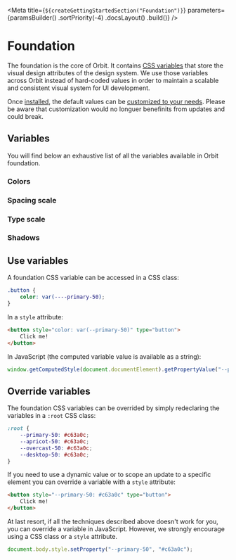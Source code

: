 
<Meta
    title={`${createGettingStartedSection("Foundation")}`}
    parameters={paramsBuilder()
        .sortPriority(-4)
        .docsLayout(<IntroductionLayout sourcePath="/packages/foundation/src" />)
        .build()}
/>

# Foundation

The foundation is the core of Orbit. It contains [CSS variables](https://developer.mozilla.org/en-US/docs/Web/CSS/Using_CSS_custom_properties) that store the visual design attributes of the design system. We use those variables across Orbit instead of hard-coded values in order to maintain a scalable and consistent visual system for UI development.

Once [installed](?path=/docs/getting-started-installation--page), the default values can be [customized to your needs](#override-variables). Please be aware that customization would no longuer benefinits from updates and could break.

## Variables

You will find below an exhaustive list of all the variables available in Orbit foundation.

### Colors

<FoundationFile relativeFilePath="/core/colors/brand.css" />
<FoundationFile relativeFilePath="/core/colors/ui.css" />
<FoundationFile relativeFilePath="/core/colors/primary.css" />
<FoundationFile relativeFilePath="/products/apricot/colors.css" />
<FoundationFile relativeFilePath="/products/overcast/colors.css" />
<FoundationFile relativeFilePath="/products/desktop/colors.css" />

### Spacing scale

<FoundationFile relativeFilePath="/core/spacing-scale.css" />

### Type scale

<FoundationFile relativeFilePath="/core/type-scale.css" />

### Shadows

<FoundationFile relativeFilePath="/core/shadows.css" />

## Use variables

A foundation CSS variable can be accessed in a CSS class:

```css dark
.button {
    color: var(----primary-50);
}
```

In a `style` attribute:

```html dark
<button style="color: var(--primary-50)" type="button">
    Click me!
</button>
```

In JavaScript (the computed variable value is available as a string):

```javascript dark
window.getComputedStyle(document.documentElement).getPropertyValue("--primary-50");
```

## Override variables

The foundation CSS variables can be overrided by simply redeclaring the variables in a `:root` CSS class:

```css dark
:root {
    --primary-50: #c63a0c;
    --apricot-50: #c63a0c;
    --overcast-50: #c63a0c;
    --desktop-50: #c63a0c;
}
```

If you need to use a dynamic value or to scope an update to a specific element you can override a variable with a `style` attribute:

```html dark
<button style="--primary-50: #c63a0c" type="button">
    Click me!
</button>
```

At last resort, if all the techniques described above doesn't work for you, you can override a variable in JavaScript. However, we strongly encourage using a CSS class or a `style` attribute.

```javascript dark
document.body.style.setProperty("--primary-50", "#c63a0c");
```
